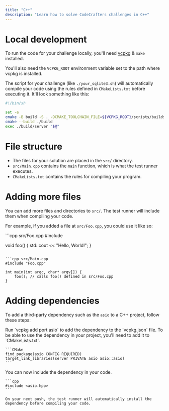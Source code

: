 ```yaml
---
title: "C++"
description: "Learn how to solve CodeCrafters challenges in C++"
---
```


# Local development

To run the code for your challenge locally, you'll need [vcpkg](https://vcpkg.io/en/) & `make` installed.

You'll also need the `VCPKG_ROOT` environment variable set to the path where vcpkg is installed.

The script for your challenge (like `./your_sqlite3.sh`) will automatically compile your code using the rules defined in `CMakeLists.txt` before executing it. It'll
look something like this:

```sh
#!/bin/sh

set -e
cmake -B build -S . -DCMAKE_TOOLCHAIN_FILE=${VCPKG_ROOT}/scripts/buildsystems/vcpkg.cmake
cmake --build ./build
exec ./build/server "$@"
```

# File structure

- The files for your solution are placed in the `src/` directory.
- `src/Main.cpp` contains the `main` function, which is what the test runner executes.
- `CMakeLists.txt` contains the rules for compiling your program.

# Adding more files

You can add more files and directories to `src/`. The test runner will include them when compiling your code.

For example, if you added a file at `src/Foo.cpp`, you could use it like so:

<CodeGroup>
```cpp src/Foo.cpp
#include <iostream>

void foo() {
    std::cout << "Hello, World!";
}
```

```cpp src/Main.cpp
#include "Foo.cpp"

int main(int argc, char* argv[]) {
    foo(); // calls foo() defined in src/Foo.cpp
}
```

</CodeGroup>

# Adding dependencies

To add a third-party dependency such as the `asio` to a C++ project, follow these steps:

<Steps>
  <Step title="Add the dependency to vcpkg.json">
    Run `vcpkg add port asio` to add the dependency to the `vcpkg.json` file.
  </Step>
  <Step title="Add the dependency to CMakeLists.txt">
    To be able to use the dependency in your project, you'll need to add it to `CMakeLists.txt`.

    ```CMake
    find_package(asio CONFIG REQUIRED)
    target_link_libraries(server PRIVATE asio asio::asio)
    ```
  </Step>
  <Step title="Include the dependency in your code">
    You can now include the dependency in your code.

    ```cpp
    #include <asio.hpp>
    ```

    On your next push, the test runner will automatically install the dependency before compiling your code.
  </Step>
</Steps>
